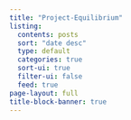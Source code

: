 ```yaml
---
title: "Project-Equilibrium"
listing:
  contents: posts
  sort: "date desc"
  type: default
  categories: true
  sort-ui: true
  filter-ui: false
  feed: true
page-layout: full
title-block-banner: true
---
```


